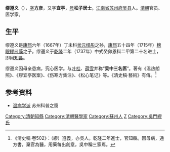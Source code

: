 '''缪遵义'''（{{bd|1710年||1793年|catIdx=Miao缪}}），[[表字|字]]'''方彦'''，又字'''宜亭'''，[[号|号]]'''松子居士'''。[[江南省|江南省]][[苏州府|苏州府]][[吴县|吴县]]人。[[清朝|清朝]]官员、医学家。

==生平==
缪遵义是[[康熙|康熙]]六年（1667年）丁未科[[状元|状元]][[缪彤|缪彤]]之孙，[[康熙|康熙]]五十四年（1715年）[[榜眼|榜眼]][[繆曰藻|繆曰藻]]之子。缪遵义于[[乾隆|乾隆]]二年（1737年）中式癸卯恩科二甲第二十名进士，即用[[知县|知县]]。

缪遵义因母亲患病，究心医学。与[[叶桂|叶桂]]、[[薛雪|薛雪]]并称“'''吴中三名医'''”。著有《温热朗照》、《缪宜亭医案》、《伤寒方集注》、《松心笔记》等。《清史稿·藝術》有傳。<ref>《清史稿·卷502》：（繆）遵義，亦吳人。乾隆二年進士，官知縣。因母病，通方書，棄官為醫，用藥每出創意，吳中稱三家焉。</ref>

==参考资料==
{{reflist}}
*[http://www.szkp.org.cn/wumengyipei/xuepai-a1.htm 温病学派] 苏州科普之窗


{{乾隆二年丁巳恩科殿試金榜}}
{{DEFAULTSORT:Miao繆}}
[[Category:清朝知縣|Category:清朝知縣]]
[[Category:清朝醫學家|Category:清朝醫學家]]
[[Category:蘇州人|Category:蘇州人]]
[[Category:缪姓|Z]]
[[Category:吳門繆氏|Category:吳門繆氏]]